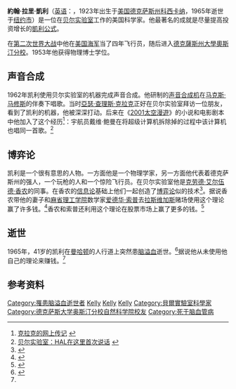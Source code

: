 '''約翰·拉里·凱利'''（[[英语|英语]]：{{lang|en|John Larry Kelly, Jr.}}，1923年出生于[[美国|美国]][[德克萨斯州|德克萨斯州]][[科西卡纳|科西卡纳]]，1965年逝世于[[纽约市|纽约市]]）是一位在[[贝尔实验室|贝尔实验室]]工作的美国科学家。他最著名的成就是尽量提高投资增长的[[凱利公式|凱利公式]]。

在[[第二次世界大战|第二次世界大战]]中他在[[美国海军|美国海军]]当了四年飞行员，随后进入[[德克薩斯州大學奧斯汀分校|德克薩斯州大學奧斯汀分校]]。1953年他获得物理博士学位。

==声音合成==
1962年凯利使用贝尔实验室的{{lang|en|[[IBM_704|IBM 704]]}}机器完成声音合成。他研制的[[声音合成机|声音合成机]]在[[马克斯·马修斯|马克斯·马修斯]]的伴奏下唱歌。当时[[亞瑟·查理斯·克拉克|亞瑟·查理斯·克拉克]]正好在贝尔实验室拜访一位朋友，看到了凯利的机器，他被深深打动。后来在《[[2001太空漫遊_(電影)|2001太空漫遊]]》的小说和电影剧本中他加入了这个经历<ref name="Arthur C Clarke">[http://www.lsi.usp.br/~rbianchi/clarke/ACC.Biography.html 克拉克的网上传记] {{webarchive|url=https://web.archive.org/web/19971211154551/http://www.lsi.usp.br/~rbianchi/clarke/ACC.Biography.html |date=1997-12-11 }}</ref>：宇航员戴维·鲍曼在将超级计算机{{lang|en|[[HAL_9000|HAL 9000]]}}拆除掉的过程中该计算机也唱同一首歌。<ref name="bell labs hal">[http://www.bell-labs.com/news/1997/march/5/2.html 贝尔实验室：HAL在这里首次说话] {{webarchive|url=https://web.archive.org/web/20000407081031/http://www.bell-labs.com/news/1997/march/5/2.html |date=2000-04-07 }}</ref>

==博弈论==
凯利是一个很有意思的人物。一方面他是一个物理学家，另一方面他代表着德克萨斯州的强人，一个玩枪的人和一个惊险飞行员。在贝尔实验室他是[[克劳德·艾尔伍德·香农|克劳德·艾尔伍德·香农]]的同事。在香农的[[信息论|信息论]]基础上他们一起创造了[[博弈论|博弈论]]似的技术<ref name="John L. Kelly">{{Cite web |url=http://home.williampoundstone.net/Kelly.htm |title=威廉·庞德斯通网站上关于凯利的网页 |accessdate=2007-11-10 |archive-date=2007-12-14 |archive-url=https://web.archive.org/web/20071214004324/http://home.williampoundstone.net/Kelly.htm |dead-url=no }}</ref>。据说香农带他的妻子和[[麻省理工学院|麻省理工学院]]数学家[[爱德华·索普|爱德华·索普]]去[[拉斯维加斯|拉斯维加斯]]赌场使用这个理论赢了许多钱。<ref name="Fortune">{{Cite web |url=http://www.amazon.com/gp/reader/0809046377 |title=Poundstone, William: ''Fortune's Formula : The Untold Story of the Scientific Betting System That Beat the Casinos and Wall Street'' |accessdate=2007-11-10 |archive-date=2007-11-01 |archive-url=https://web.archive.org/web/20071101084710/http://www.amazon.com/gp/reader/0809046377 |dead-url=no }}</ref>香农和索普还利用这个理论在股票市场上赢了更多的钱。<ref name="Poundstone">{{Cite web |url=http://home.williampoundstone.net/ |title=William Poundstone website |accessdate=2007-11-10 |archive-date=2007-12-18 |archive-url=https://web.archive.org/web/20071218211302/http://home.williampoundstone.net/ |dead-url=no }}</ref>

==逝世==
1965年，41岁的凯利在[[曼哈顿|曼哈顿]]的人行道上突然患[[脑溢血|脑溢血]]逝世。<ref name="John L. Kelly business week">{{Cite web |url=http://www.businessweek.com/magazine/content/05_39/b3952138.htm |title=Business Week website article: ''Get Rich: Here's The Math'' |accessdate=2007-11-10 |archive-date=2007-11-16 |archive-url=https://web.archive.org/web/20071116191801/http://www.businessweek.com/magazine/content/05_39/b3952138.htm |dead-url=no }}</ref>据说他从未使用他自己的理论来赚钱。<ref name="John L. Kelly business week"/>

==参考资料==
<div class="references-small">
<references/>
</div>

{{DEFAULTSORT:Kelly, John Larry}}
[[Category:罹患脑溢血逝世者|Category:罹患脑溢血逝世者]]
[[Category:1923年出生|Kelly]]
[[Category:1965年逝世|Kelly]]
[[Category:美国物理学家|Kelly]]
[[Category:貝爾實驗室科學家|Category:貝爾實驗室科學家]]
[[Category:德克萨斯大学奥斯汀分校自然科学院校友|Category:德克萨斯大学奥斯汀分校自然科学院校友]]
[[Category:死于脑血管病|Category:死于脑血管病]]